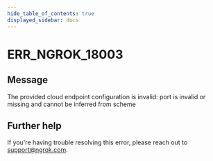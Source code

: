 ```yaml
---
hide_table_of_contents: true
displayed_sidebar: docs
---
```



# ERR_NGROK_18003

## Message

The provided cloud endpoint configuration is invalid: port is invalid or missing and cannot be inferred from scheme

<ErrorDetails error="err_ngrok_18003" />

## Further help

If you're having trouble resolving this error, please reach out to [support@ngrok.com](mailto:support@ngrok.com?subject=Help%20with%20ERR_NGROK_18003).
